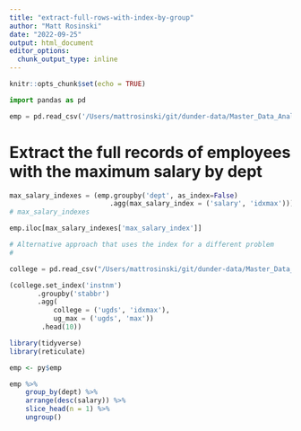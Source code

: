 ```yaml
---
title: "extract-full-rows-with-index-by-group"
author: "Matt Rosinski"
date: "2022-09-25"
output: html_document
editor_options: 
  chunk_output_type: inline
---
```


```r
knitr::opts_chunk$set(echo = TRUE)
```

```python
import pandas as pd

emp = pd.read_csv('/Users/mattrosinski/git/dunder-data/Master_Data_Analysis_with_Python_by_Ted_Petrou_20210924/Jupyter Notebooks/data/employee.csv')
```

# Extract the full records of employees with the maximum salary by dept
```python
max_salary_indexes = (emp.groupby('dept', as_index=False)
                         .agg(max_salary_index = ('salary', 'idxmax')))
# max_salary_indexes

emp.iloc[max_salary_indexes['max_salary_index']]
```


```python
# Alternative approach that uses the index for a different problem
# 

college = pd.read_csv("/Users/mattrosinski/git/dunder-data/Master_Data_Analysis_with_Python_by_Ted_Petrou_20210924/Jupyter Notebooks/data/college.csv")

(college.set_index('instnm')
       .groupby('stabbr')
       .agg(
           college = ('ugds', 'idxmax'),
           ug_max = ('ugds', 'max'))
        .head(10))

```

```r
library(tidyverse)
library(reticulate)

emp <- py$emp

emp %>% 
    group_by(dept) %>%
    arrange(desc(salary)) %>% 
    slice_head(n = 1) %>% 
    ungroup()
```

